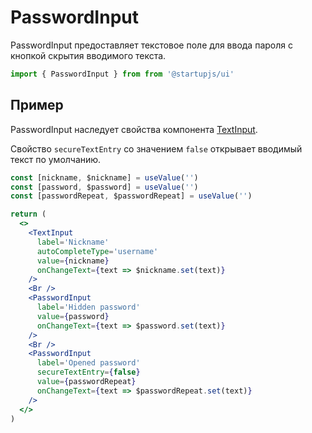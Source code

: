 
# PasswordInput

PasswordInput предоставляет текстовое поле для ввода пароля c кнопкой скрытия вводимого текста.

```jsx
import { PasswordInput } from from '@startupjs/ui'
```

## Пример

PasswordInput наследует свойства компонента [TextInput](/docs/components/TextInput).

Свойство `secureTextEntry` со значением `false` открывает вводимый текст по умолчанию.

```jsx example
const [nickname, $nickname] = useValue('')
const [password, $password] = useValue('')
const [passwordRepeat, $passwordRepeat] = useValue('')

return (
  <>
    <TextInput
      label='Nickname'
      autoCompleteType='username'
      value={nickname}
      onChangeText={text => $nickname.set(text)}
    />
    <Br />
    <PasswordInput
      label='Hidden password'
      value={password}
      onChangeText={text => $password.set(text)}
    />
    <Br />
    <PasswordInput
      label='Opened password'
      secureTextEntry={false}
      value={passwordRepeat}
      onChangeText={text => $passwordRepeat.set(text)}
    />
  </>
)
```
